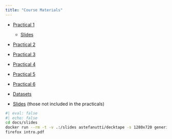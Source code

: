 ```yaml
---
title: "Course Materials"
---
```


- [Practical 1](p1)
  - [Slides](p1/slides.html)
- [Practical 2](p2)
- [Practical 3](p3)
- [Practical 4](p4)
- [Practical 5](p5)
- [Practical 6](p6)

- [Datasets](data/)
- [Slides](slides/) (those not included in the practicals)

```bash
#| eval: false
#| echo: false
cd docs/slides
docker run --rm -t -v .:/slides astefanutti/decktape -s 1280x720 generic https://itsleeds.github.io/TDStests/slides/intro.html intro.pdf
firefox intro.pdf
```
